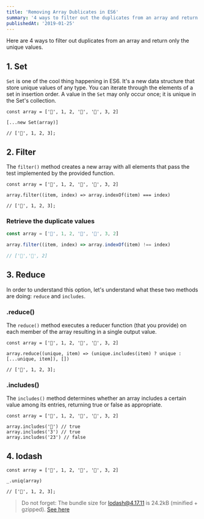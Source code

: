 ```yaml
---
title: 'Removing Array Dublicates in ES6'
summary: '4 ways to filter out the duplicates from an array and return only the unique values.'
publishedAt: '2019-01-25'
---
```


Here are 4 ways to filter out duplicates from an array and return only the unique values.

## 1. Set

`Set` is one of the cool thing happening in ES6. It's a new data structure that store unique values of any type. You can iterate through the elements of a set in insertion order. A value in the `Set` may only occur once; it is unique in the Set's collection.

```jsx:Set
const array = ['🦄', 1, 2, '🦄', '🦄', 3, 2]

[...new Set(array)]

// ['🦄', 1, 2, 3];
```

## 2. Filter

The `filter()` method creates a new array with all elements that pass the test implemented by the provided function.

```jsx:Filter
const array = ['🦄', 1, 2, '🦄', '🦄', 3, 2]

array.filter((item, index) => array.indexOf(item) === index)

// ['🦄', 1, 2, 3];
```

### Retrieve the duplicate values

```jsx
const array = ['🦄', 1, 2, '🦄', '🦄', 3, 2]

array.filter((item, index) => array.indexOf(item) !== index)

// ['🦄','🦄', 2]
```

## 3. Reduce

In order to understand this option, let's understand what these two methods are doing: `reduce` and `includes`.

### .reduce()

The `reduce()` method executes a reducer function (that you provide) on each member of the array resulting in a single output value.

```jsx:.reduce()
const array = ['🦄', 1, 2, '🦄', '🦄', 3, 2]

array.reduce((unique, item) => (unique.includes(item) ? unique : [...unique, item]), [])

// ['🦄', 1, 2, 3];
```

### .includes()

The `includes()` method determines whether an array includes a certain value among its entries, returning true or false as appropriate.

```jsx:.includes()
const array = ['🦄', 1, 2, '🦄', '🦄', 3, 2]

array.includes('🦄') // true
array.includes('3') // true
array.includes('23') // false
```

## 4. lodash

```jsx:lodash
const array = ['🦄', 1, 2, '🦄', '🦄', 3, 2]

_.uniq(array)

// ['🦄', 1, 2, 3];
```

> Do not forget: The bundle size for lodash@4.17.11 is 24.2kB (minified + gzipped). [See here](https://bundlephobia.com/result?p=lodash@4.17.11)
